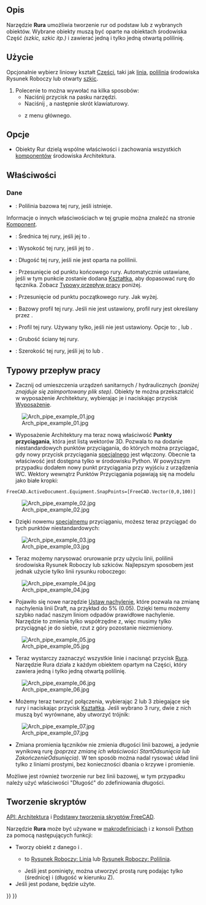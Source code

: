 <languages/>

{{Docnav/pl
|[[Arch_Window/pl|Okno]]
|[[Arch_PipeConnector/pl|Kształtka]]
|[[BIM_Workbench/pl|środowisko pracy BIM]]
|IconL=Arch_Window.svg
|IconR=Arch_PipeConnector.svg
|IconC=Workbench_BIM.svg
}}

{{VeryImportantMessage|POLECENIE TO JEST CZĘŚCIĄ ZINTEGROWANEGO środowiska pracy [[BIM_Workbench/pl|BIM]] w V1.0<br>
Ta strona została zaktualizowana dla tej wersji.}}

{{GuiCommand/pl
|Name=Arch Pipe
|Name/pl=BIM: Rura
|MenuLocation=3D / BIM → Rura
|Workbenches=[[BIM_Workbench/pl|BIM]]
|Shortcut={{KEY|P}} {{KEY|I}}
|Version=0.17
|SeeAlso=
}}

<span id="Description"></span>
==Opis== 

<div class="mw-translate-fuzzy">
Narzędzie '''Rura''' umożliwia tworzenie rur od podstaw lub z wybranych obiektów. Wybrane obiekty muszą być oparte na obiektach środowiska Część ''(szkic, szkic itp.)'' i zawierać jedną i tylko jedną otwartą polilinię.
</div>

<span id="Usage"></span>
==Użycie==

Opcjonalnie wybierz liniowy kształt [[Part_Workbench/pl|Części]], taki jak [[Draft_Line/pl|linia]], [[Draft_Wire/pl|polilinia]] środowiska Rysunek Roboczy lub otwarty [[Sketcher_NewSketch/pl|szkic]].
# Polecenie to można wywołać na kilka sposobów:
#* Naciśnij przycisk {{Button|[[Image:Arch_Pipe.svg|16px]] [[Arch_Pipe/pl|Rura]]}} na pasku narzędzi.
#* Naciśnij {{KEY|P}}, a następnie {{KEY|I}} skrót klawiaturowy.
#* {{MenuCommand|3D / BIM → Rura}} z menu głównego.

<span id="Options"></span>
==Opcje==

* Obiekty Rur dzielą wspólne właściwości i zachowania wszystkich [[Arch_Component/pl|komponentów]] środowiska Architektura.

<span id="Properties"></span>
==Właściwości==

<span id="Data"></span>
===Dane===

{{TitleProperty|Komponent}}

* {{PropertyData|Base|Link}}: Polilinia bazowa tej rury, jeśli istnieje.

Informacje o innych właściwościach w tej grupie można znaleźć na stronie [[Arch_Component/pl#Właściwości|Komponent]].

{{TitleProperty|Rura}}

* {{PropertyData|Średnica|Length}}: Średnica tej rury, jeśli jej {{PropertyData|Typ profilu}} to {{Value|Okrąg}}.
* {{PropertyData|Wysokość|Length}}: Wysokość tej rury, jeśli jej {{PropertyData|Typ profilu}} to {{Value|Prostokąt}}.
* {{PropertyData|Długość|Length}}: Długość tej rury, jeśli nie jest oparta na polilinii.
* {{PropertyData|Offset End|Length}}: Przesunięcie od punktu końcowego rury. Automatycznie ustawiane, jeśli w tym punkcie zostanie dodana [[Arch_PipeConnector/pl|Kształtka]], aby dopasować rurę do łącznika. Zobacz [[#Typowy_przepływ_pracy|Typowy przepływ pracy]] poniżej.
* {{PropertyData|Początek odsunięcia|Length}}: Przesunięcie od punktu początkowego rury. Jak wyżej.
* {{PropertyData|Profil|Link}}: Bazowy profil tej rury. Jeśli nie jest ustawiony, profil rury jest określany przez {{PropertyData|Typ profilu}}.
* {{PropertyData|Typ profilu|Enumeration}}: Profil tej rury. Używany tylko, jeśli {{PropertyData|Profil}} nie jest ustawiony. Opcje to: {{Value|Okrąg}}, {{Value|Kwadrat}} lub {{Value|Prostokąt}}.
* {{PropertyData|Grubość ściany|Length}}: Grubość ściany tej rury.
* {{PropertyData|Szerokość|Length}}: Szerokość tej rury, jeśli jej {{PropertyData|Typ profilu}} to {{Value|Kwadrat}} lub {{Value|Prostokąt}}.

<span id="Typical_workflow"></span>
==Typowy przepływ pracy==

* Zacznij od umieszczenia urządzeń sanitarnych / hydraulicznych ''(poniżej znajduje się zaimportowany plik step)''. Obiekty te można przekształcić w wyposażenie Architektury, wybierając je i naciskając przycisk [[Arch_Equipment/pl|Wyposażenie]].

[[Image:Arch_pipe_example_01.jpg]]

* Wyposażenie Architektury ma teraz nową właściwość '''Punkty przyciągania''', która jest listą wektorów 3D. Pozwala to na dodanie niestandardowych punktów przyciągania, do których można przyciągać, gdy nowy przycisk przyciągania [[Draft_Snap_Special/pl|specjalnego]] jest włączony. Obecnie ta właściwość jest dostępna tylko w środowisku Python. W powyższym przypadku dodałem nowy punkt przyciągania przy wyjściu z urządzenia WC. Wektory wewnątrz Punktów Przyciągania pojawiają się na modelu jako białe kropki:

 FreeCAD.ActiveDocument.Equipment.SnapPoints=[FreeCAD.Vector(0,0,100)]

[[Image:Arch_pipe_example_02.jpg]]

* Dzięki nowemu [[Draft_Snap_Special/pl|specjalnemu]] przyciąganiu, możesz teraz przyciągać do tych punktów niestandardowych:

[[Image:Arch_pipe_example_03.jpg]]

* Teraz możemy narysować orurowanie przy użyciu linii, polilinii środowiska Rysunek Roboczy lub szkiców. Najlepszym sposobem jest jednak użycie tylko linii rysunku roboczego:

[[Image:Arch_pipe_example_04.jpg]]

<div class="mw-translate-fuzzy">
* Pojawiło się nowe narzędzie [[Draft_Slope/pl|Ustaw nachylenie]], które pozwala na zmianę nachylenia linii Draft, na przykład do 5% (0.05). Dzięki temu możemy szybko nadać naszym liniom odpadów prawidłowe nachylenie. Narzędzie to zmienia tylko współrzędne z, więc musimy tylko przyciągnąć je do siebie, rzut z góry pozostanie niezmieniony.
</div>

[[Image:Arch_pipe_example_05.jpg]]

* Teraz wystarczy zaznaczyć wszystkie linie i nacisnąć przycisk [[Arch_Pipe/pl|Rura]]. Narzędzie Rura działa z każdym obiektem opartym na Części, który zawiera jedną i tylko jedną otwartą polilinię.

[[Image:Arch_pipe_example_06.jpg]]

* Możemy teraz tworzyć połączenia, wybierając 2 lub 3 zbiegające się rury i naciskając przycisk [[Arch_PipeConnector/pl|Kształtka]]. Jeśli wybrano 3 rury, dwie z nich muszą być wyrównane, aby utworzyć trójnik:

[[Image:Arch_pipe_example_07.jpg]]

* Zmiana promienia łączników nie zmienia długości linii bazowej, a jedynie wynikową rurę ''(poprzez zmianę ich właściwości StartOdsunięcia lub ZakończenieOdsunięcia)''. W ten sposób można nadal rysować układ linii tylko z liniami prostymi, bez konieczności dbania o krzywe i promienie.

Możliwe jest również tworzenie rur bez linii bazowej, w tym przypadku należy użyć właściwości "Długość" do zdefiniowania długości.

<span id="Scripting"></span>
==Tworzenie skryptów==

{{Emphasis|Zobacz również:}} [[Arch_API/pl|API: Architektura]] i [[FreeCAD_Scripting_Basics/pl|Podstawy tworzenia skryptów FreeCAD]].

Narzędzie '''Rura''' może być używane w [[Macros/pl|makrodefinicjach]] i z konsoli [[Python/pl|Python]] za pomocą następujących funkcji:

{{Code|code=
pipe = makePipe(baseobj=None, diameter=0, length=0, placement=None, name="Pipe")
}}

* Tworzy obiekt {{incode|pipe}} z danego {{incode|baseobj}} i {{incode|diameter}}.
** {{incode|baseobj}} to [[Draft_Line/pl|Rysunek Roboczy: Linia]] lub [[Draft_Wire/pl|Rysunek Roboczy: Polilinia]].
** Jeśli {{incode|baseobj}} jest pominięty, można utworzyć prostą rurę podając tylko {{incode|diameter}} (średnicę) i {{incode|length}} (długość w kierunku Z).
* Jeśli {{incode|placement}} jest podane, będzie użyte.

{{Code|code=
import Draft, Arch

p1 = FreeCAD.Vector(1000, 0, 0)
p2 = FreeCAD.Vector(2500, 200, 0)
p3 = FreeCAD.Vector(3100, 1000, 0)
p4 = FreeCAD.Vector(3500, 500, 0)
line = Draft.make_wire([p1, p2, p3, p4])

pipe = Arch.makePipe(line, 200)
FreeCAD.ActiveDocument.recompute()

pipe2 = Arch.makePipe(diameter=120, length=3000)
FreeCAD.ActiveDocument.recompute()
}}


{{Docnav/pl
|[[Arch_Window/pl|Okno]]
|[[Arch_PipeConnector/pl|Kształtka]]
|[[BIM_Workbench/pl|środowisko pracy BIM]]
|IconL=Arch_Window.svg
|IconR=Arch_PipeConnector.svg
|IconC=Workbench_BIM.svg
}}

{{BIM_Tools_navi{{#translation:}}}}
{{Userdocnavi{{#translation:}}}}